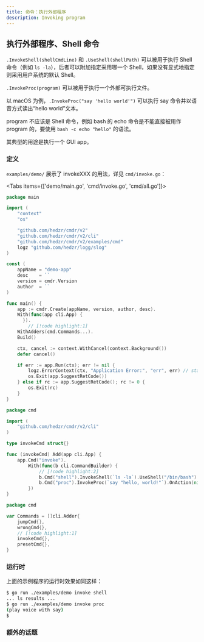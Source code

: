 ```yaml
---
title: 命令：执行外部程序
description: Invoking program
---
```


## 执行外部程序、Shell 命令

`.InvokeShell(shellCmdLine)` 和 `.UseShell(shellPath)` 可以被用于执行 Shell 命令（例如 `ls -la`），后者可以附加指定采用哪一个 Shell，如果没有显式地指定则采用用户系统的默认 Shell。

`.InvokeProc(program)` 可以被用于执行一个外部可执行文件。

以 macOS 为例，`.InvokeProc("say 'hello world'")` 可以执行 say 命令并以语音方式读出“hello world”文本。

program 不应该是 Shell 命令，例如 bash 的 echo 命令是不能直接被用作 program 的，要使用 `bash -c echo "hello"` 的语法。

其典型的用途是执行一个 GUI app。

### 定义

`examples/demo/` 展示了 invokeXXX 的用法，详见 `cmd/invoke.go`：

<Tabs items={['demo/main.go', 'cmd/invoke.go', 'cmd/all.go']}>

<Tab key="demo/main.go">

```go title=demo/main.go
package main

import (
	"context"
	"os"

	"github.com/hedzr/cmdr/v2"
	"github.com/hedzr/cmdr/v2/cli"
	"github.com/hedzr/cmdr/v2/examples/cmd"
	logz "github.com/hedzr/logg/slog"
)

const (
	appName = "demo-app"
	desc    = ``
	version = cmdr.Version
	author  = ``
)

func main() {
	app := cmdr.Create(appName, version, author, desc).
    With(func(app cli.App) {
	  }).
		// [!code highlight:1]
    WithAdders(cmd.Commands...).
    Build()

	ctx, cancel := context.WithCancel(context.Background())
	defer cancel()

	if err := app.Run(ctx); err != nil {
		logz.ErrorContext(ctx, "Application Error:", "err", err) // stacktrace if in debug mode/build
		os.Exit(app.SuggestRetCode())
	} else if rc := app.SuggestRetCode(); rc != 0 {
		os.Exit(rc)
	}
}
```

</Tab>

<Tab key="cmd/invoke.go">

```go title=cmd/invoke.go
package cmd

import (
	"github.com/hedzr/cmdr/v2/cli"
)

type invokeCmd struct{}

func (invokeCmd) Add(app cli.App) {
	app.Cmd("invoke").
		With(func(b cli.CommandBuilder) {
			// [!code highlight:2]
			b.Cmd("shell").InvokeShell(`ls -la`).UseShell("/bin/bash").OnAction(nil).Build()
			b.Cmd("proc").InvokeProc(`say "hello, world!"`).OnAction(nil).Build()
		})
}
```

</Tab>
<Tab key="cmd/all.go">

```go title=cmd/all.go
package cmd

var Commands = []cli.Adder{
	jumpCmd{},
	wrongCmd{},
	// [!code highlight:1]
	invokeCmd{},
	presetCmd{},
}
```

</Tab>
</Tabs>

### 运行时

上面的示例程序的运行时效果如同这样：

```bash
$ go run ./examples/demo invoke shell
... ls results ...
$ go run ./examples/demo invoke proc
(play voice with say)
$
```

### 额外的话题

<Cards>
  <Card title="Required" href="../howto/required-flag" />
  <Card title="Toggle Group" href="../howto/toggle-group-of-flags" />
  <Card title="Head Like" href="../howto/head-like-flag" />
  <Card title="Valid Args" href="../howto/valid-args-flag" />
  <Card title="External Tool" href="../howto/flag-with-external-flag" />
</Cards>
